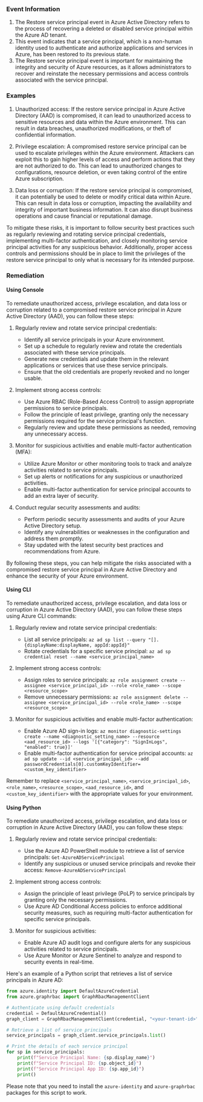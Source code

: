 
### Event Information

1. The Restore service principal event in Azure Active Directory refers to the process of recovering a deleted or disabled service principal within the Azure AD tenant.
2. This event indicates that a service principal, which is a non-human identity used to authenticate and authorize applications and services in Azure, has been restored to its previous state.
3. The Restore service principal event is important for maintaining the integrity and security of Azure resources, as it allows administrators to recover and reinstate the necessary permissions and access controls associated with the service principal.


### Examples

1. Unauthorized access: If the restore service principal in Azure Active Directory (AAD) is compromised, it can lead to unauthorized access to sensitive resources and data within the Azure environment. This can result in data breaches, unauthorized modifications, or theft of confidential information.

2. Privilege escalation: A compromised restore service principal can be used to escalate privileges within the Azure environment. Attackers can exploit this to gain higher levels of access and perform actions that they are not authorized to do. This can lead to unauthorized changes to configurations, resource deletion, or even taking control of the entire Azure subscription.

3. Data loss or corruption: If the restore service principal is compromised, it can potentially be used to delete or modify critical data within Azure. This can result in data loss or corruption, impacting the availability and integrity of important business information. It can also disrupt business operations and cause financial or reputational damage.

To mitigate these risks, it is important to follow security best practices such as regularly reviewing and rotating service principal credentials, implementing multi-factor authentication, and closely monitoring service principal activities for any suspicious behavior. Additionally, proper access controls and permissions should be in place to limit the privileges of the restore service principal to only what is necessary for its intended purpose.

### Remediation

#### Using Console

To remediate unauthorized access, privilege escalation, and data loss or corruption related to a compromised restore service principal in Azure Active Directory (AAD), you can follow these steps:

1. Regularly review and rotate service principal credentials:
   - Identify all service principals in your Azure environment.
   - Set up a schedule to regularly review and rotate the credentials associated with these service principals.
   - Generate new credentials and update them in the relevant applications or services that use these service principals.
   - Ensure that the old credentials are properly revoked and no longer usable.

2. Implement strong access controls:
   - Use Azure RBAC (Role-Based Access Control) to assign appropriate permissions to service principals.
   - Follow the principle of least privilege, granting only the necessary permissions required for the service principal's function.
   - Regularly review and update these permissions as needed, removing any unnecessary access.

3. Monitor for suspicious activities and enable multi-factor authentication (MFA):
   - Utilize Azure Monitor or other monitoring tools to track and analyze activities related to service principals.
   - Set up alerts or notifications for any suspicious or unauthorized activities.
   - Enable multi-factor authentication for service principal accounts to add an extra layer of security.

4. Conduct regular security assessments and audits:
   - Perform periodic security assessments and audits of your Azure Active Directory setup.
   - Identify any vulnerabilities or weaknesses in the configuration and address them promptly.
   - Stay updated with the latest security best practices and recommendations from Azure.

By following these steps, you can help mitigate the risks associated with a compromised restore service principal in Azure Active Directory and enhance the security of your Azure environment.

#### Using CLI

To remediate unauthorized access, privilege escalation, and data loss or corruption in Azure Active Directory (AAD), you can follow these steps using Azure CLI commands:

1. Regularly review and rotate service principal credentials:
   - List all service principals: `az ad sp list --query "[].{displayName:displayName, appId:appId}"`
   - Rotate credentials for a specific service principal: `az ad sp credential reset --name <service_principal_name>`

2. Implement strong access controls:
   - Assign roles to service principals: `az role assignment create --assignee <service_principal_id> --role <role_name> --scope <resource_scope>`
   - Remove unnecessary permissions: `az role assignment delete --assignee <service_principal_id> --role <role_name> --scope <resource_scope>`

3. Monitor for suspicious activities and enable multi-factor authentication:
   - Enable Azure AD sign-in logs: `az monitor diagnostic-settings create --name <diagnostic_setting_name> --resource <aad_resource_id> --logs '[{"category": "SignInLogs", "enabled": true}]'`
   - Enable multi-factor authentication for service principal accounts: `az ad sp update --id <service_principal_id> --add passwordCredentials[0].customKeyIdentifier=<custom_key_identifier>`

Remember to replace `<service_principal_name>`, `<service_principal_id>`, `<role_name>`, `<resource_scope>`, `<aad_resource_id>`, and `<custom_key_identifier>` with the appropriate values for your environment.

#### Using Python

To remediate unauthorized access, privilege escalation, and data loss or corruption in Azure Active Directory (AAD), you can follow these steps:

1. Regularly review and rotate service principal credentials:
   - Use the Azure AD PowerShell module to retrieve a list of service principals: `Get-AzureADServicePrincipal`
   - Identify any suspicious or unused service principals and revoke their access: `Remove-AzureADServicePrincipal`

2. Implement strong access controls:
   - Assign the principle of least privilege (PoLP) to service principals by granting only the necessary permissions.
   - Use Azure AD Conditional Access policies to enforce additional security measures, such as requiring multi-factor authentication for specific service principals.

3. Monitor for suspicious activities:
   - Enable Azure AD audit logs and configure alerts for any suspicious activities related to service principals.
   - Use Azure Monitor or Azure Sentinel to analyze and respond to security events in real-time.

Here's an example of a Python script that retrieves a list of service principals in Azure AD:

```python
from azure.identity import DefaultAzureCredential
from azure.graphrbac import GraphRbacManagementClient

# Authenticate using default credentials
credential = DefaultAzureCredential()
graph_client = GraphRbacManagementClient(credential, "<your-tenant-id>")

# Retrieve a list of service principals
service_principals = graph_client.service_principals.list()

# Print the details of each service principal
for sp in service_principals:
    print(f"Service Principal Name: {sp.display_name}")
    print(f"Service Principal ID: {sp.object_id}")
    print(f"Service Principal App ID: {sp.app_id}")
    print()
```

Please note that you need to install the `azure-identity` and `azure-graphrbac` packages for this script to work.

